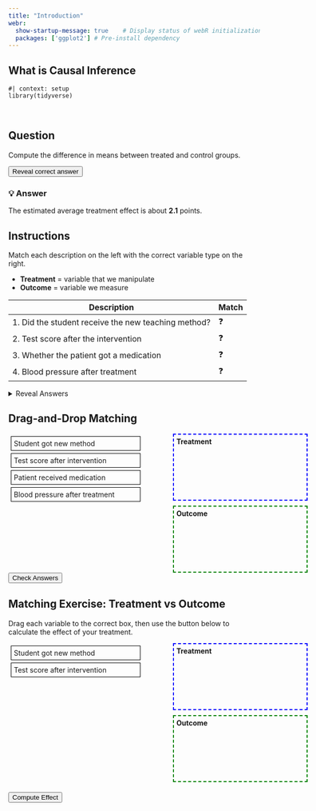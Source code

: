 ```yaml
---
title: "Introduction"
webr:  
  show-startup-message: true    # Display status of webR initialization
  packages: ['ggplot2'] # Pre-install dependency
---
```


## What is Causal Inference


```webr-r
#| context: setup
library(tidyverse)
```

<br>

## Question

Compute the difference in means between treated and control groups.

<button onclick="document.getElementById('answer1').style.display='block'">
Reveal correct answer
</button>

<div id="answer1" style="display:none; margin-top:10px;">
💡 **Answer:**
The difference in means is approximately **2.1** — same as the regression coefficient on `z`.
</div>

::: {.reveal}
### 💡 Answer
The estimated average treatment effect is about **2.1** points.
:::



## Instructions

Match each description on the left with the correct variable type on the right.  

- **Treatment** = variable that we manipulate  
- **Outcome** = variable we measure

| Description | Match |
|-------------|-------|
| 1. Did the student receive the new teaching method? | ❓ |
| 2. Test score after the intervention | ❓ |
| 3. Whether the patient got a medication | ❓ |
| 4. Blood pressure after treatment | ❓ |

<details>
<summary>Reveal Answers</summary>

| Description | Answer |
|-------------|-------|
| 1. Did the student receive the new teaching method? | Treatment |
| 2. Test score after the intervention | Outcome |
| 3. Whether the patient got a medication | Treatment |
| 4. Blood pressure after treatment | Outcome |

</details>


## Drag-and-Drop Matching

<div class="drag-exercise" {=html}>
  <div style="display:flex; justify-content:space-between; width:600px;">
    <div id="left" style="width:45%;">
      <div draggable="true" id="item1" style="padding:5px; margin:5px; border:1px solid black;">Student got new method</div>
      <div draggable="true" id="item2" style="padding:5px; margin:5px; border:1px solid black;">Test score after intervention</div>
      <div draggable="true" id="item3" style="padding:5px; margin:5px; border:1px solid black;">Patient received medication</div>
      <div draggable="true" id="item4" style="padding:5px; margin:5px; border:1px solid black;">Blood pressure after treatment</div>
    </div>
    <div id="right" style="width:45%;">
      <div id="treatment" ondrop="drop(event)" ondragover="allowDrop(event)" style="height:120px; border:2px dashed blue; margin-bottom:10px; padding:5px;">
        <strong>Treatment</strong>
      </div>
      <div id="outcome" ondrop="drop(event)" ondragover="allowDrop(event)" style="height:120px; border:2px dashed green; padding:5px;">
        <strong>Outcome</strong>
      </div>
    </div>
  </div>

  <button onclick="checkAnswer()">Check Answers</button>
  <div id="result" style="margin-top:10px;"></div>

  <script>
    function allowDrop(ev) { ev.preventDefault(); }
    function drag(ev) { ev.dataTransfer.setData("text", ev.target.id); }
    function drop(ev) { ev.preventDefault(); ev.target.appendChild(document.getElementById(ev.dataTransfer.getData("text"))); }

    document.querySelectorAll('#left div').forEach(function(div) { div.addEventListener('dragstart', drag); });

    function checkAnswer() {
      let correct = { "item1":"treatment", "item2":"outcome", "item3":"treatment", "item4":"outcome" };
      let score = 0;
      for (let item in correct) {
        if(document.getElementById(item).parentElement.id === correct[item]) { score += 1; }
      }
      document.getElementById('result').innerText = "You got " + score + " out of 4 correct!";
    }
  </script>
</div>




## Matching Exercise: Treatment vs Outcome

Drag each variable to the correct box, then use the button below to calculate the effect of your treatment.

<div {=html} style="display:flex; justify-content:space-between; width:600px; margin-bottom:20px;">
  <div id="left" style="width:45%;">
    <div draggable="true" id="var1" style="padding:5px; margin:5px; border:1px solid black;">Student got new method</div>
    <div draggable="true" id="var2" style="padding:5px; margin:5px; border:1px solid black;">Test score after intervention</div>
  </div>
  <div id="right" style="width:45%;">
    <div id="treatment" ondrop="drop(event)" ondragover="allowDrop(event)" style="height:120px; border:2px dashed blue; margin-bottom:10px; padding:5px;">
      <strong>Treatment</strong>
    </div>
    <div id="outcome" ondrop="drop(event)" ondragover="allowDrop(event)" style="height:120px; border:2px dashed green; padding:5px;">
      <strong>Outcome</strong>
    </div>
  </div>
</div>

<button onclick="computeEffect()">Compute Effect</button>
<div id="effectResult" style="margin-top:10px;"></div>

<script>
function allowDrop(ev) { ev.preventDefault(); }
function drag(ev) { ev.dataTransfer.setData("text", ev.target.id); }
function drop(ev) { ev.preventDefault(); ev.target.appendChild(document.getElementById(ev.dataTransfer.getData("text"))); }

// attach drag events
document.querySelectorAll('#left div').forEach(div => div.addEventListener('dragstart', drag));

function computeEffect() {
  // find which div is in treatment/outcome boxes
  let treatment = document.getElementById("treatment").children[1]?.innerText || "";
  let outcome   = document.getElementById("outcome").children[1]?.innerText || "";
  
  if(treatment === "" || outcome === "") {
    document.getElementById("effectResult").innerText = "Please drag one variable into each box!";
    return;
  }

  // Call webR to compute difference in means
  const rCode = `
df <- data.frame(
  student = 1:20,
  treatment = rbinom(20,1,0.5),
  score = 5 + 2*treatment + rnorm(20)
)
mean(df$score[df$treatment==1]) - mean(df$score[df$treatment==0])
  `;
  webr.evalR(rCode).then(res => {
    document.getElementById("effectResult").innerText = "Estimated effect (difference in means): " + res;
  });
}
</script>
